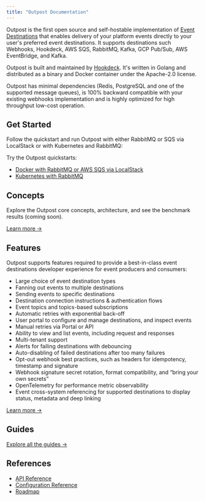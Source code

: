 ```yaml
---
title: "Outpost Documentation"
---
```


Outpost is the first open source and self-hostable implementation of [Event Destinations](https://event-destinations.org) that enables delivery of your platform events directly to your user's preferred event destinations. It supports destinations such Webhooks, Hookdeck, AWS SQS, RabbitMQ, Kafka, GCP Pub/Sub, AWS EventBridge, and Kafka.

Outpost is built and maintained by [Hookdeck](https://hookdeck.com?ref=github-outpost). It's written in Golang and distributed as a binary and Docker container under the Apache-2.0 license.

Outpost has minimal dependencies (Redis, PostgreSQL and one of the supported message queues), is 100% backward compatible with your existing webhooks implementation and is highly optimized for high throughput low-cost operation.

## Get Started

Follow the quickstart and run Outpost with either RabbitMQ or SQS via LocalStack or with Kubernetes and RabbitMQ:

Try the Outpost quickstarts:

- [Docker with RabbitMQ or AWS SQS via LocalStack](/docs/quickstarts/docker)
- [Kubernetes with RabbitMQ](/docs/quickstarts/kubernetes)

## Concepts

Explore the Outpost core concepts, architecture, and see the benchmark results (coming soon).

[Learn more &rarr;](/docs/concepts)

## Features

Outpost supports features required to provide a best-in-class event destinations developer experience for event producers and consumers:

- Large choice of event destination types
- Fanning out events to multiple destinations
- Sending events to specific destinations
- Destination connection instructions & authentication flows
- Event topics and topics-based subscriptions
- Automatic retries with exponential back-off
- User portal to configure and manage destinations, and inspect events
- Manual retries via Portal or API
- Ability to view and list events, including request and responses
- Multi-tenant support
- Alerts for failing destinations with debouncing
- Auto-disabling of failed destinations after too many failures
- Opt-out webhook best practices, such as headers for idempotency, timestamp and signature
- Webhook signature secret rotation, format compatibility, and “bring your own secrets”
- OpenTelemetry for performance metric observability
- Event cross-system referencing for supported destinations to display status, metadata and deep linking

[Learn more &rarr;](/docs/features)

## Guides

[Explore all the guides &rarr;](/docs/guides)

## References

- [API Reference](/docs/referendes/api)
- [Configuration Reference](/docs/references/configuration)
- [Roadmap](/docs/references/roadmap)
